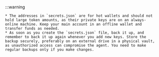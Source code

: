 :::warning

    * The addresses in `secrets.json` are for hot wallets and should not hold large token amounts, as their private keys are on an always-online machine. Keep your main account in an offline wallet and transfer funds as needed.
    * As soon as you create the `secrets.json` file, back it up, and remember to back it up again whenever you add new keys. Store the backup securely, preferably on an external drive in a physical vault, as unauthorized access can compromise the agent. You need to make regular backups only if you make changes.